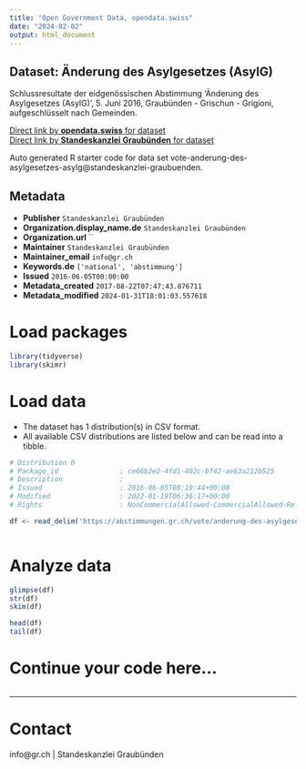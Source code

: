 ```yaml
---
title: "Open Government Data, opendata.swiss"
date: "2024-02-02"
output: html_document
---
```


## Dataset: Änderung des Asylgesetzes (AsylG)

Schlussresultate der eidgenössischen Abstimmung 'Änderung des Asylgesetzes (AsylG)', 5. Juni 2016, Graubünden - Grischun - Grigioni, aufgeschlüsselt nach Gemeinden.

[Direct link by **opendata.swiss** for dataset](https://opendata.swiss/de/dataset/anderung-des-asylgesetzes-asylg)<br>
[Direct link by **Standeskanzlei Graubünden** for dataset](https://abstimmungen.gr.ch/vote/anderung-des-asylgesetzes-asylg/data)

Auto generated R starter code for data set vote-anderung-des-asylgesetzes-asylg@standeskanzlei-graubuenden.

## Metadata

- **Publisher** `Standeskanzlei Graubünden`
- **Organization.display_name.de** `Standeskanzlei Graubünden`
- **Organization.url** ``
- **Maintainer** `Standeskanzlei Graubünden`
- **Maintainer_email** `info@gr.ch`
- **Keywords.de** `['national', 'abstimmung']`
- **Issued** `2016-06-05T00:00:00`
- **Metadata_created** `2017-08-22T07:47:43.076711`
- **Metadata_modified** `2024-01-31T18:01:03.557618`


# Load packages

```r

library(tidyverse)
library(skimr)

```

# Load data

-   The dataset has 1 distribution(s) in CSV format.
-   All available CSV distributions are listed below and can be read into a tibble.

```r

# Distribution 0
# Package_id               : ce66b2e2-4fd1-402c-bf42-ae63a212b525
# Description              : 
# Issued                   : 2016-06-05T08:19:44+00:00
# Modified                 : 2022-01-19T06:36:17+00:00
# Rights                   : NonCommercialAllowed-CommercialAllowed-ReferenceRequired

df <- read_delim('https://abstimmungen.gr.ch/vote/anderung-des-asylgesetzes-asylg/data-csv')



```

# Analyze data

```r

glimpse(df)
str(df)
skim(df)

head(df)
tail(df)

```

# Continue your code here...

```r

```

------------------------------------------------------------------------

# Contact

info@gr.ch | Standeskanzlei Graubünden
